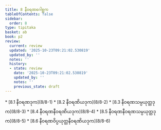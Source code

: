 ```yaml
---
title: 8 နီဝရဏဂေါစ္ဆက
tableOfContents: false
sidebar:
  order: 8
type: tipitaka
basket: ab
book: p2
review:
  current: review
  updated: '2025-10-23T09:21:02.530819'
  updated_by: ''
  notes: ''
  history:
  - state: review
    date: '2025-10-23T09:21:02.530819'
    updated_by: ''
    notes: ''
    previous_state: draft
---
```



<ReviewStatus review={frontmatter.review} showDetails={true} />

<HypothesisAnnotation frontmatter={frontmatter} />

<DynamicBreadcrumb />



<TableOfContents book="p2" section="8">
* [8.1 နီဝရဏဒုက](8/8-1)
* [8.2 နီဝရဏိယဒုက](8/8-2)
* [8.3 နီဝရဏသမ္ပယုတ္တဒုက](8/8-3)
* [8.4 နီဝရဏနီဝရဏိယဒုက](8/8-4)
* [8.5 နီဝရဏနီဝရဏသမ္ပယုတ္တဒုက](8/8-5)
* [8.6 နီဝရဏဝိပ္ပယုတ္တနီဝရဏိယဒုက](8/8-6)
</TableOfContents>